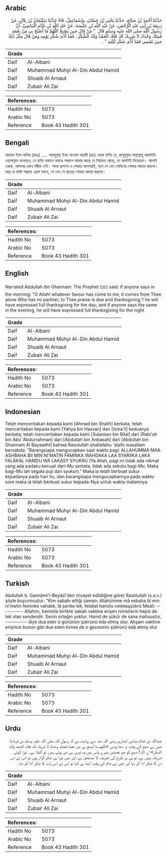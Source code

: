 ## Arabic


<div dir="rtl" lang="ar" style={{fontSize:'larger',backgroundColor:'#f8f9fa',padding:20}}>
حَدَّثَنَا أَحْمَدُ بْنُ صَالِحٍ، حَدَّثَنَا يَحْيَى بْنُ حَسَّانَ، وَإِسْمَاعِيلُ، قَالاَ حَدَّثَنَا سُلَيْمَانُ بْنُ بِلاَلٍ، عَنْ رَبِيعَةَ بْنِ أَبِي عَبْدِ الرَّحْمَنِ، عَنْ عَبْدِ اللَّهِ بْنِ عَنْبَسَةَ، عَنْ عَبْدِ اللَّهِ بْنِ غَنَّامٍ الْبَيَاضِيِّ، أَنَّ رَسُولَ اللَّهِ صلى الله عليه وسلم قَالَ ‏ "‏ مَنْ قَالَ حِينَ يُصْبِحُ اللَّهُمَّ مَا أَصْبَحَ بِي مِنْ نِعْمَةٍ فَمِنْكَ وَحْدَكَ لاَ شَرِيكَ لَكَ فَلَكَ الْحَمْدُ وَلَكَ الشُّكْرُ ‏.‏ فَقَدْ أَدَّى شُكْرَ يَوْمِهِ وَمَنْ قَالَ مِثْلَ ذَلِكَ حِينَ يُمْسِي فَقَدْ أَدَّى شُكْرَ لَيْلَتِهِ ‏"‏ ‏.‏
</div>
<div style={{backgroundColor:'#f8f9fa',padding:20, marginBottom: 10}}><table> <thead> <tr> <th>Grade</th> <th></th> </tr> </thead> <tbody> <tr><td>Daif</td><td>Al-Albani</td></tr><tr><td>Daif</td><td>Muhammad Muhyi Al-Din Abdul Hamid</td></tr><tr><td>Daif</td><td>Shuaib Al Arnaut</td></tr><tr><td>Daif</td><td>Zubair Ali Zai</td></tr></tbody></table><table> <thead> <tr> <th>References:</th> <th></th> </tr> </thead> <tbody><tr><td>Hadith No</td><td>5073</td></tr><tr><td>Arabic No</td><td>5073</td></tr><tr><td>Reference</td><td>Book 43 Hadith 301</td></tr></tbody></table></div>

## Bengali


<div dir="ltr" lang="bn" style={{fontSize:'larger',backgroundColor:'#f8f9fa',padding:20}}>
আহমদ ইবন সালিহ (রহঃ) ..... আবদুল্লাহ্‌ ইবন গাননাম বায়াযী (রাঃ) থেকে বর্ণিত যে, রাসূলুল্লাহ সাল্লাল্লাহু আলাইহি ওয়াসাল্লাম বলেছেন; যে ব্যক্তি সকালে বলবেঃ সকালে আমার কাছে যে নিয়ামত আছে, তা আপনিই দিয়েছেন। আপনি একক, আপনার কোন শরীক নেই। সমস্ত প্রশংসা ও শোকর আপনারই, তবে সে যেন সেদিনের শোকর আদায় করলো। আর যে ব্যক্তি সন্ধ্যায় এরূপ বলবে, সে যেন সে রাতের শোকর আদায় করলো।
</div>
<div style={{backgroundColor:'#f8f9fa',padding:20, marginBottom: 10}}><table> <thead> <tr> <th>Grade</th> <th></th> </tr> </thead> <tbody> <tr><td>Daif</td><td>Al-Albani</td></tr><tr><td>Daif</td><td>Muhammad Muhyi Al-Din Abdul Hamid</td></tr><tr><td>Daif</td><td>Shuaib Al Arnaut</td></tr><tr><td>Daif</td><td>Zubair Ali Zai</td></tr></tbody></table><table> <thead> <tr> <th>References:</th> <th></th> </tr> </thead> <tbody><tr><td>Hadith No</td><td>5073</td></tr><tr><td>Arabic No</td><td>5073</td></tr><tr><td>Reference</td><td>Book 43 Hadith 301</td></tr></tbody></table></div>

## English


<div dir="ltr" lang="en" style={{fontSize:'larger',backgroundColor:'#f8f9fa',padding:20}}>
Narrated Abdullah ibn Ghannam: The Prophet (ﷺ) said: If anyone says in the morning: "O Allah! whatever favour has come to me, it comes from Thee alone Who has no partner; to Thee praise is due and thanksgiving,'! he will have expressed full thanksgiving for the day; and if anyone says the same in the evening, he will have expressed full thanksgiving for the night
</div>
<div style={{backgroundColor:'#f8f9fa',padding:20, marginBottom: 10}}><table> <thead> <tr> <th>Grade</th> <th></th> </tr> </thead> <tbody> <tr><td>Daif</td><td>Al-Albani</td></tr><tr><td>Daif</td><td>Muhammad Muhyi Al-Din Abdul Hamid</td></tr><tr><td>Daif</td><td>Shuaib Al Arnaut</td></tr><tr><td>Daif</td><td>Zubair Ali Zai</td></tr></tbody></table><table> <thead> <tr> <th>References:</th> <th></th> </tr> </thead> <tbody><tr><td>Hadith No</td><td>5073</td></tr><tr><td>Arabic No</td><td>5073</td></tr><tr><td>Reference</td><td>Book 43 Hadith 301</td></tr></tbody></table></div>

## Indonesian


<div dir="ltr" lang="id" style={{fontSize:'larger',backgroundColor:'#f8f9fa',padding:20}}>
Telah menceritakan kepada kami [Ahmad bin Shalih] berkata, telah menceritakan kepada kami [Yahya bin Hassan] dan [Isma'il] keduanya berkata; telah menceritakan kepada kami [Sulaiman bin Bilal] dari [Rabi'ah bin Abu 'Abdurrahman] dari [Abdullah bin Anbasah] dari [Abdullah bin Ghannam Al Bayaadhi] bahwa Rasulullah shallallahu 'alaihi wasallam bersabda: "Barangsiapa mengucapkan saat waktu pagi: ALLAHUMMA MAA ASHBAHA BII MIN NI'MATIN FAMINKA WAHDAKA LAA SYARIIKA LAKA FALAKAL HAMDU WA LAKASY SYUKRU (Ya Allah, pagi ini tidak ada nikmat yang ada padaku kecuali dari-Mu semata, tidak ada sekutu bagi-Mu. Maka bagi-Mu lah segala puji dan syukur)." Maka ia telah berbuat sukur kepadanya pada hari itu, dan barangsiapa mengucapkannya pada waktu sore maka ia telah berbuat sukur kepada-Nya untuk waktu malamnya
</div>
<div style={{backgroundColor:'#f8f9fa',padding:20, marginBottom: 10}}><table> <thead> <tr> <th>Grade</th> <th></th> </tr> </thead> <tbody> <tr><td>Daif</td><td>Al-Albani</td></tr><tr><td>Daif</td><td>Muhammad Muhyi Al-Din Abdul Hamid</td></tr><tr><td>Daif</td><td>Shuaib Al Arnaut</td></tr><tr><td>Daif</td><td>Zubair Ali Zai</td></tr></tbody></table><table> <thead> <tr> <th>References:</th> <th></th> </tr> </thead> <tbody><tr><td>Hadith No</td><td>5073</td></tr><tr><td>Arabic No</td><td>5073</td></tr><tr><td>Reference</td><td>Book 43 Hadith 301</td></tr></tbody></table></div>

## Turkish


<div dir="ltr" lang="tr" style={{fontSize:'larger',backgroundColor:'#f8f9fa',padding:20}}>
Abdullah b. Gannâmi'l-Beyâzî'den (rivayet edildiğine göre) Rasûlullah (s.a.v.) şöyle buyurmuştur: "Kim sabahı ettiği zaman: Allahümme mâ esbaha bî min ni'metin feminke vahdek, lâ şerike lek, felekel hamdu velekeşşükrü Meali: ----------- Allahım, benimle birlikte sabah vaktine erişen nimetlerin hepsi de tek olan sendendir. Senin ortağın yoktur. Hamd de şükür de sana mahsustur, ----------- diye dua eder o gününün şükrünü eda etmiş olur. Akşam vaktine erişince bunun gibi dua eden kimse de o gecesinin şükrünü edâ etmiş olur
</div>
<div style={{backgroundColor:'#f8f9fa',padding:20, marginBottom: 10}}><table> <thead> <tr> <th>Grade</th> <th></th> </tr> </thead> <tbody> <tr><td>Daif</td><td>Al-Albani</td></tr><tr><td>Daif</td><td>Muhammad Muhyi Al-Din Abdul Hamid</td></tr><tr><td>Daif</td><td>Shuaib Al Arnaut</td></tr><tr><td>Daif</td><td>Zubair Ali Zai</td></tr></tbody></table><table> <thead> <tr> <th>References:</th> <th></th> </tr> </thead> <tbody><tr><td>Hadith No</td><td>5073</td></tr><tr><td>Arabic No</td><td>5073</td></tr><tr><td>Reference</td><td>Book 43 Hadith 301</td></tr></tbody></table></div>

## Urdu


<div dir="rtl" lang="ur" style={{fontSize:'larger',backgroundColor:'#f8f9fa',padding:20}}>
عبداللہ بن غنام بیاضی انصاری رضی اللہ عنہ سے روایت ہے کہ رسول اللہ صلی اللہ علیہ وسلم نے فرمایا: جس نے صبح کے وقت یہ دعا پڑھی «اللهم ما أصبح بي من نعمة فمنك وحدك لا شريك لك فلك الحمد ولك الشكر» اے اللہ! صبح کو جو نعمتیں میرے پاس ہیں وہ تیری ہی دی ہوئی ہیں، تو اکیلا ہے۔ تیرا کوئی شریک نہیں ہے، تو ہی ہر طرح کی تعریف کا مستحق ہے، اور میں تیرا ہی شکر گزار ہوں تو اس نے اس دن کا شکر ادا کر دیا اور جس نے شام کے وقت ایسا ہی کہا تو اس نے اس رات کا شکر ادا کر دیا۔
</div>
<div style={{backgroundColor:'#f8f9fa',padding:20, marginBottom: 10}}><table> <thead> <tr> <th>Grade</th> <th></th> </tr> </thead> <tbody> <tr><td>Daif</td><td>Al-Albani</td></tr><tr><td>Daif</td><td>Muhammad Muhyi Al-Din Abdul Hamid</td></tr><tr><td>Daif</td><td>Shuaib Al Arnaut</td></tr><tr><td>Daif</td><td>Zubair Ali Zai</td></tr></tbody></table><table> <thead> <tr> <th>References:</th> <th></th> </tr> </thead> <tbody><tr><td>Hadith No</td><td>5073</td></tr><tr><td>Arabic No</td><td>5073</td></tr><tr><td>Reference</td><td>Book 43 Hadith 301</td></tr></tbody></table></div>